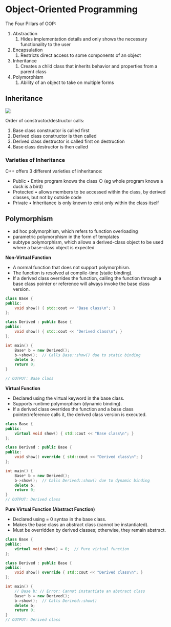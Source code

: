 # Object-Oriented Programming

The Four Pillars of OOP:

1. Abstraction
   1. Hides implementation details and only shows the necessary functionality to the user 
2. Encapsulation
   1. Restricts direct access to some components of an object 
3. Inheritance
   1. Creates a child class that inherits behavior and properties from a parent class 
4. Polymorphism
   1. Ability of an object to take on multiple forms

## Inheritance

![](images/oop/inheritance-ex.png)

Order of constructor/destructor calls:

1. Base class constructor is called first
2. Derived class constructor is then called
3. Derived class destructor is called first on destruction
4. Base class destructor is then called

### Varieties of Inheritance

C++ offers 3 different varieties of inheritance:

- Public
	• Entire program knows the class
		○  (eg whole program knows a duck is a bird)
- Protected
	• allows members to be accessed within the class, by derived classes, but not by outside code
- Private
	• Inheritance is only known to exist only within the class itself


## Polymorphism

- ad hoc polymorphism, which refers to function overloading
- parametric polymorphism in the form of templates
- subtype polymorphism, which allows a derived-class object to be used where a base-class object is expected


**Non-Virtual Function**

- A normal function that does not support polymorphism.
- The function is resolved at compile-time (static binding).
- If a derived class overrides the function, calling the function through a base class pointer or reference will always invoke the base class version.

```cpp
class Base {
public:
    void show() { std::cout << "Base class\n"; }
};

class Derived : public Base {
public:
    void show() { std::cout << "Derived class\n"; }
};

int main() {
    Base* b = new Derived();
    b->show();  // Calls Base::show() due to static binding
    delete b;
    return 0;
}

// OUTPUT: Base class
```

**Virtual Function**

- Declared using the virtual keyword in the base class.
- Supports runtime polymorphism (dynamic binding).
- If a derived class overrides the function and a base class pointer/reference calls it, the derived class version is executed.

```cpp
class Base {
public:
    virtual void show() { std::cout << "Base class\n"; }
};

class Derived : public Base {
public:
    void show() override { std::cout << "Derived class\n"; }
};

int main() {
    Base* b = new Derived();
    b->show();  // Calls Derived::show() due to dynamic binding
    delete b;
    return 0;
}
// OUTPUT: Derived class
```

**Pure Virtual Function (Abstract Function)**

- Declared using = 0 syntax in the base class.
- Makes the base class an abstract class (cannot be instantiated).
- Must be overridden by derived classes; otherwise, they remain abstract.

```cpp
class Base {
public:
    virtual void show() = 0;  // Pure virtual function
};

class Derived : public Base {
public:
    void show() override { std::cout << "Derived class\n"; }
};

int main() {
    // Base b; // Error: Cannot instantiate an abstract class
    Base* b = new Derived();
    b->show();  // Calls Derived::show()
    delete b;
    return 0;
}
// OUTPUT: Derived class
```